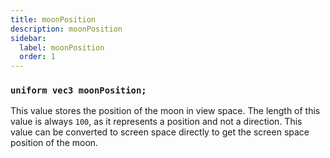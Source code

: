 ```yaml
---
title: moonPosition
description: moonPosition
sidebar:
  label: moonPosition
  order: 1
---
```


### `uniform vec3 moonPosition;`

This value stores the position of the moon in view space. The length of this value is always `100`, as it represents a position and not a direction. This value can be converted to screen space directly to get the screen space position of the moon.